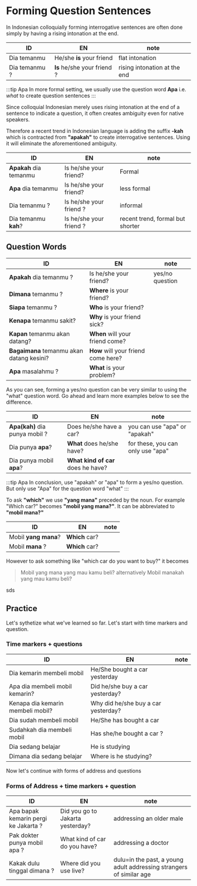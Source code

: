 # Forming Question Sentences

In Indonesian colloquially forming interrogative sentences are often done simply by having a rising intonation at the end.

|ID          |EN            |note|
|----------------|-------------------------------|-----------------------------|
|Dia temanmu |He/she **is** your friend| flat intonation
|Dia temanmu ? |**Is** he/she your friend ?|  rising intonation at the end


:::tip Apa
In more formal setting, we usually use the question word **Apa** i.e. *what* to create question sentences
:::

Since colloquial Indonesian merely uses rising intonation at the end of a
sentence to indicate a question, it often creates ambiguity even for native speakers.

Therefore a recent trend in Indonesian language is adding the suffix **-kah** 
which is contracted from **"apakah"** to create interrogative sentences. 
Using it will eliminate the aforementioned ambiguity.

|ID          |EN            |note|
|----------------|-------------------------------|-----------------------------|
|**Apakah** dia temanmu |Is he/she your friend?| Formal
|**Apa** dia temanmu |Is he/she your friend?| less formal 
|Dia temanmu ? |Is he/she your friend ?|  informal
|Dia temanmu **kah**? |Is he/she your friend ?|  recent trend, formal but shorter


## Question Words

|ID          |EN            |note|
|----------------|-------------------------------|-----------------------------|
|**Apakah** dia temanmu ?|Is he/she your friend?| yes/no question
|**Dimana** temanmu ?|**Where** is your friend?|  
|**Siapa** temanmu ?|**Who** is your friend?|  
|**Kenapa** temanmu sakit?|**Why** is your friend sick?|  
|**Kapan** temanmu akan datang?|**When** will your friend come?|  
|**Bagaimana** temanmu akan datang kesini?|**How** will your friend come here?|  
|**Apa** masalahmu ?|**What** is your problem?| 

As you can see, forming a yes/no question can be very similar to using the "what" question word.
Go ahead and learn more examples below to see the difference.

|ID          |EN            |note|
|----------------|-------------------------------|-----------------------------|
|**Apa(kah)** dia punya mobil ?| Does he/she have a car?| you can use "apa" or "apakah"
|Dia punya **apa**?|**What** does he/she have?|  for these, you can only use "apa"
|Dia punya mobil **apa**?|**What kind of car** does he have?|  

:::tip Apa
In conclusion, use "apakah" or "apa" to form a yes/no question. But only use "Apa" for the question word "what"
:::

To ask **"which"** we use **"yang mana"** preceded by the noun. For example "Which car?" becomes
**"mobil yang mana?"**. It can be abbreviated to **"mobil mana?"**

|ID          |EN            |note|
|----------------|-------------------------------|-----------------------------|
|Mobil **yang mana**?|**Which** car?| 
|Mobil **mana** ?|**Which** car?| 

However to ask something like "which car do you want to buy?" it becomes 

> Mobil yang mana yang mau kamu beli?
> alternatively
> Mobil manakah yang mau kamu beli?

sds

## Practice

Let's sythetize what we've learned so far. Let's start with time markers and question.

### Time markers + questions

|ID          |EN            |note|
|----------------|-------------------------------|-----------------------------|
|Dia kemarin membeli mobil|He/She bought a car yesterday|
|Apa dia membeli mobil kemarin?|Did he/she buy a car yesterday?|
|Kenapa dia kemarin membeli mobil?|Why did he/she buy a car yesterday?|  
|Dia sudah membeli mobil|He/She has bought a car |
|Sudahkah dia membeli mobil|Has she/he bought a car ?|
|Dia sedang belajar|He is studying|
|Dimana dia sedang belajar |Where is he studying?|


Now let's continue with forms of address and questions

### Forms of Address + time markers + question

|ID          |EN            |note|
|----------------|-------------------------------|-----------------------------|
|Apa bapak kemarin pergi ke Jakarta ?|Did you go to Jakarta yesterday?| addressing an older male
|Pak dokter punya mobil apa ?|What kind of car do you have?| addressing a doctor 
|Kakak dulu tinggal dimana ?    |Where did you use live?| dulu=in the past, a young adult addressing strangers of similar age
